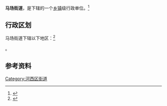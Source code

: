 {{中国乡级行政区|12/01/03/005/000}}

'''马场街道'''，是{{PRC admin/fullname|12/01/03/005/000|3}}下辖的一个[[乡镇|乡镇]]级行政单位。<ref>{{PRC admin/ref sgc|{{PRC admin/parent|12/01/03/005/000}}}}</ref>

== 行政区划 ==

马场街道下辖以下地区：<ref>{{PRC admin/ref sgc|12/01/03/005/000}}</ref>

{{PRC admin/children|12/01/03/005/000}}。

== 参考资料 ==

{{Reflist|2}}

{{天津市河西区行政区划}}
{{天津行政区划小作品}}

[[Category:河西区街道|Category:河西区街道]]